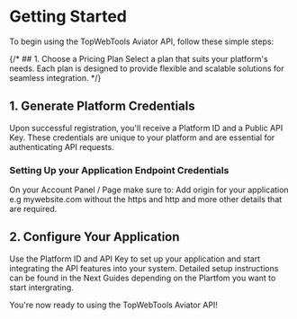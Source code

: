 # Getting Started
To begin using the TopWebTools Aviator API, follow these simple steps:

{/* ## 1. Choose a Pricing Plan
Select a plan that suits your platform's needs. Each plan is designed to provide flexible and scalable solutions for seamless integration. */}

## 1. Generate Platform Credentials
Upon successful registration, you'll receive a Platform ID and a Public API Key. These credentials are unique to your platform and are essential for authenticating API requests. 

### Setting Up your Application Endpoint Credentials
On your Account Panel / Page make sure to: Add origin for your application e.g mywebsite.com without the https and http and more other details that are required.

## 2. Configure Your Application
Use the Platform ID and API Key to set up your application and start integrating the API features into your system. Detailed setup instructions can be found in the Next Guides depending on the Plartfom you want to start intergrating.

You're now ready to using the TopWebTools Aviator API!
 
